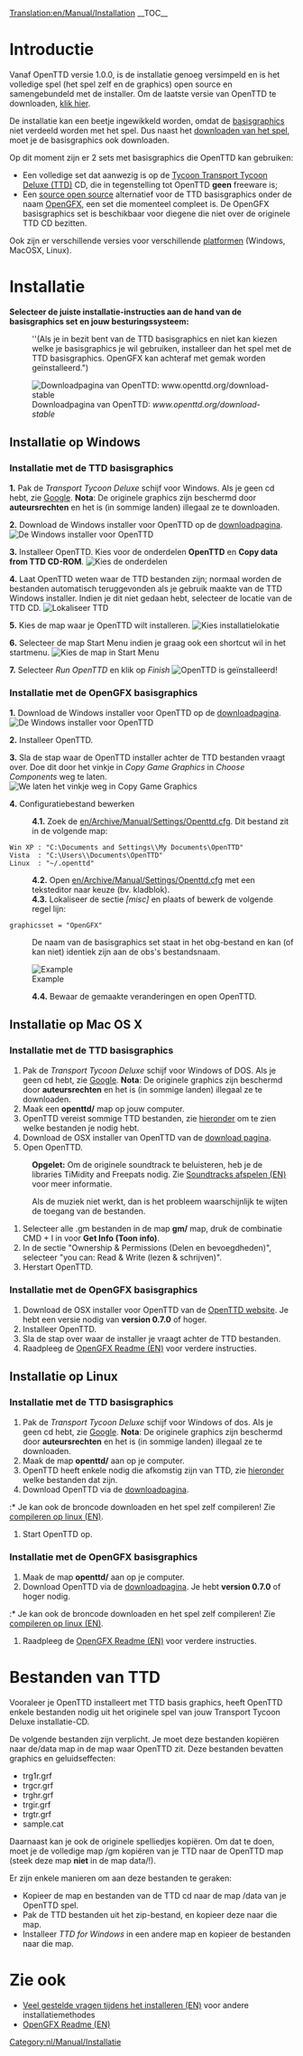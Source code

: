 [[Translation:en/Manual/Installation]]
{{nl/Vertaling|en/Manual/Installation|50}}
{{nl/Manual/Inhoudsopgave}}
__TOC__
=Introductie=
Vanaf OpenTTD versie 1.0.0, is de installatie genoeg versimpeld en is het volledige spel (het spel zelf en de graphics) open source en samengebundeld met de installer. Om de laatste versie van OpenTTD te downloaden, [http://www.openttd.org/download-stable klik hier].

De installatie kan een beetje ingewikkeld worden, omdat de [[en/Archive/Community/Base graphics|basisgraphics]] niet verdeeld worden met het spel. Dus naast het [http://www.openttd.org/ downloaden van het spel], moet je de basisgraphics ook downloaden.

Op dit moment zijn er 2 sets met basisgraphics die OpenTTD kan gebruiken:
* Een volledige set dat aanwezig is op de [https://www.wikipedia.org/wiki/Transport Tycoon Transport Tycoon Deluxe (TTD)] CD, die in tegenstelling tot OpenTTD '''geen''' freeware is;
* Een [https://www.wikipedia.org/wiki/Open source open source] alternatief voor de TTD basisgraphics onder de naam [[nl/OpenGFX|OpenGFX]], een set die momenteel compleet is. De OpenGFX basisgraphics set is beschikbaar voor diegene die niet over de originele TTD CD bezitten.

Ook zijn er verschillende versies voor verschillende [[nl/Platformen|platformen]] (Windows, MacOSX, Linux).

= Installatie =
'''Selecteer de juiste installatie-instructies aan de hand van de basisgraphics set en jouw besturingssysteem:'''
:<p style="font-size:90%">''(Als je in bezit bent van de TTD basisgraphics en niet kan kiezen welke je basisgraphics je wil gebruiken, installeer dan het spel met de TTD basisgraphics. OpenGFX kan achteraf met gemak worden geïnstalleerd.")</p>

[[File:en/Manual/Installation 1a.png|frame|center|Downloadpagina van OpenTTD: ''www.openttd.org/download-stable'']]

== Installatie op Windows ==
===Installatie met de TTD basisgraphics===
'''1.''' Pak de ''Transport Tycoon Deluxe'' schijf voor Windows. Als je geen cd hebt, zie [http://www.google.nl/search?q=transport+tycoon+deluxe Google]. '''Nota''': De originele graphics zijn beschermd door '''auteursrechten''' en het is (in sommige landen) illegaal ze te downloaden.

'''2.''' Download de Windows installer voor OpenTTD op de [http://www.openttd.org/download-stable downloadpagina].
[[File:en/Manual/Installation 1b.png|frame|center|De Windows installer voor OpenTTD]]

'''3.''' Installeer OpenTTD. Kies voor de onderdelen '''OpenTTD''' en '''Copy data from TTD CD-ROM'''.
[[File:en/Manual/Installation 2.png|frame|center|Kies de onderdelen]]

'''4.''' Laat OpenTTD weten waar de TTD bestanden zijn; normaal worden de bestanden automatisch teruggevonden als je gebruik maakte van de TTD Windows installer. Indien je dit niet gedaan hebt, selecteer de locatie van de TTD CD.
[[File:en/Manual/Installation 3.png|frame|center|Lokaliseer TTD]]

'''5.''' Kies de map waar je OpenTTD wilt installeren.
[[File:en/Manual/Installation 4.png|frame|center|Kies installatielokatie]]

'''6.''' Selecteer de map Start Menu indien je graag ook een shortcut wil in het startmenu.
[[File:en/Manual/Installation 5.png|frame|center|Kies de map in Start Menu]]

'''7.''' Selecteer ''Run OpenTTD'' en klik op ''Finish''
[[File:en/Manual/Installation 6.png|frame|center|OpenTTD is geïnstalleerd!]]

===Installatie met de OpenGFX basisgraphics===
'''1.''' Download de Windows installer voor OpenTTD op de [http://www.openttd.org/download-stable downloadpagina].
[[File:en/Manual/Installation 1b.png|frame|center|De Windows installer voor OpenTTD]]

'''2.''' Installeer OpenTTD.

'''3.''' Sla de stap waar de OpenTTD installer achter de TTD bestanden vraagt over. Doe dit door het vinkje in ''Copy Game Graphics'' in ''Choose Components'' weg te laten.
[[File:en/Manual/Installation 2 gfx.png|frame|center|We laten het vinkje weg in ''Copy Game Graphics'']]

'''4.''' Configuratiebestand bewerken
:'''4.1.''' Zoek de [[en/Archive/Manual/Settings/Openttd.cfg]]. Dit bestand zit in de volgende map:
 Win XP : "C:\Documents and Settings\<gebruikersnaam>\My Documents\OpenTTD"
 Vista  : "C:\Users\<gebruikersnaam>\Documents\OpenTTD"
 Linux  : "~/.openttd"
:'''4.2.''' Open [[en/Archive/Manual/Settings/Openttd.cfg]] met een teksteditor naar keuze (bv. kladblok).
:'''4.3.''' Lokaliseer de sectie ''[misc]'' en plaats of bewerk de volgende regel lijn:
 graphicsset = "OpenGFX"
: De naam van de basisgraphics set staat in het obg-bestand en kan (of kan niet) identiek zijn aan de obs's bestandsnaam.
[[File:en/Manual/Installation 9 grx manual configuration cfg.png|frame|center|Example]]
:'''4.4.''' Bewaar de gemaakte veranderingen en open OpenTTD.

== Installatie op Mac OS X ==
{{nl/Waarschuwing| At 25-September-2010, '''latest compiled version available for Mac OSX is [http://www.openttd.org/download-stable/0.7.5 0.7.5]''' because its [http://www.openttd.org/en/news/103 unsupported] since 1.0.0.
}}
===Installatie met de TTD basisgraphics===
#Pak de ''Transport Tycoon Deluxe'' schijf voor Windows of DOS. Als je geen cd hebt, zie [http://www.google.nl/search?q=transport+tycoon+deluxe Google]. '''Nota''': De originele graphics zijn beschermd door '''auteursrechten''' en het is (in sommige landen) illegaal ze te downloaden.
#Maak een '''openttd/''' map op jouw computer.
#OpenTTD vereist sommige TTD bestanden, zie [[#bestanden-van-ttd|hieronder]] om te zien welke bestanden je nodig hebt.
#Download de OSX installer van OpenTTD van de [http://www.openttd.org/download-stable download pagina].
#Open OpenTTD.


:'''Opgelet:''' Om de originele soundtrack te beluisteren, heb je de libraries TiMidity and Freepats nodig. Zie [[en/Archive/Compilation and Ports/Compiling on GNU∕Linux and 🟉BSD#playing-the-soundtrack|Soundtracks afspelen (EN)]] voor meer informatie.


:Als de muziek niet werkt, dan is het probleem waarschijnlijk te wijten de toegang van de bestanden.
#Selecteer alle .gm bestanden in de map '''gm/''' map, druk de combinatie CMD + I in voor '''Get Info (Toon info)'''.
#In de sectie "Ownership & Permissions (Delen en bevoegdheden)", selecteer "you can: Read & Write (lezen & schrijven)".
#Herstart OpenTTD.

===Installatie met de OpenGFX basisgraphics===
# Download de OSX installer voor OpenTTD van de [http://www.openttd.org/ OpenTTD website]. Je hebt een versie nodig van '''version 0.7.0''' of hoger.
# Installeer OpenTTD.
# Sla de stap over waar de installer je vraagt achter de TTD bestanden.
# Raadpleeg de [[en/Archive/Community/OpenGFX Readme#manually-installing-opengfx|OpenGFX Readme (EN)]] voor verdere instructies.

== Installatie op Linux ==
{{en/Outdated|The page doesnt include OpenTTD 1.0.0 automatic installation and a bit rough, see [http://vcs.openttd.org/svn/browser/trunk/readme.txt installation readme] for reference.<br>Also note almost duplicate page at [[en/Archive/Manual/Installation FAQ]]}}

===Installatie met de TTD basisgraphics===
# Pak de ''Transport Tycoon Deluxe'' schijf voor Windows of dos. Als je geen cd hebt, zie [http://www.google.nl/search?q=transport+tycoon+deluxe Google]. '''Nota''': De originele graphics zijn beschermd door '''auteursrechten''' en het is (in sommige landen) illegaal ze te downloaden.
#Maak de map '''openttd/''' aan op je computer.
#OpenTTD heeft enkele nodig die afkomstig zijn van TTD, zie [[#bestanden-van-ttd|hieronder]] welke bestanden dat zijn.
#Download OpenTTD via de [http://www.openttd.org/download-stable downloadpagina].
:* Je kan ook de broncode downloaden en het spel zelf compileren! Zie [[en/Archive/Compilation and Ports/Compiling on GNU∕Linux and 🟉BSD|compileren op linux (EN)]].
#Start OpenTTD op.


===Installatie met de OpenGFX basisgraphics===
#Maak de map '''openttd/''' aan op je computer.
#Download OpenTTD via de [http://www.openttd.org/download-stable downloadpagina]. Je hebt '''version 0.7.0''' of hoger nodig.
:* Je kan ook de broncode downloaden en het spel zelf compileren! Zie [[en/Archive/Compilation and Ports/Compiling on GNU∕Linux and 🟉BSD|compileren op linux (EN)]].
# Raadpleeg de [[en/Archive/Community/OpenGFX Readme#manually-installing-opengfx|OpenGFX Readme (EN)]] voor verdere instructies.

= Bestanden van TTD=
Vooraleer je OpenTTD installeert met TTD basis graphics, heeft OpenTTD enkele bestanden nodig uit het originele spel van jouw Transport Tycoon Deluxe installatie-CD.

De volgende bestanden zijn verplicht. Je moet deze bestanden kopiëren naar de/data map in de map waar OpenTTD zit. Deze bestanden bevatten graphics en geluidseffecten:
* trg1r.grf
* trgcr.grf
* trghr.grf
* trgir.grf
* trgtr.grf
* sample.cat


Daarnaast kan je ook de originele spelliedjes kopiëren. Om dat te doen, moet je de volledige map /gm kopiëren van je TTD naar de OpenTTD map (steek deze map '''niet''' in de map data/!).


Er zijn enkele manieren om aan deze bestanden te geraken:
* Kopieer de map en bestanden van de TTD cd naar de map /data van je OpenTTD spel.
* Pak de TTD bestanden uit het zip-bestand, en kopieer deze naar die map.
* Installeer ''TTD for Windows'' in een andere map en kopieer de bestanden naar die map.

=Zie ook=
* [[en/Archive/Manual/Installation FAQ|Veel gestelde vragen tijdens het installeren (EN)]] voor andere installatiemethodes
* [[en/Archive/Community/OpenGFX Readme|OpenGFX Readme (EN)]]

[[Category:nl/Manual/Installatie]]